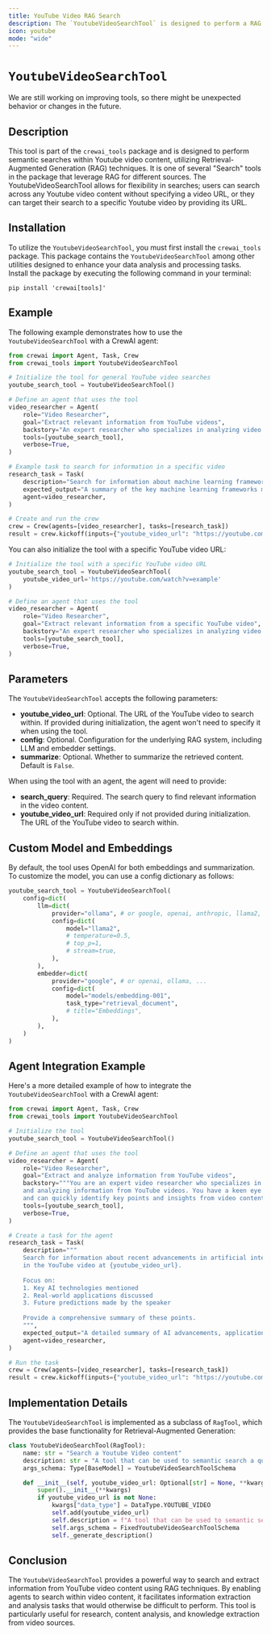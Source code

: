 ```yaml
---
title: YouTube Video RAG Search
description: The `YoutubeVideoSearchTool` is designed to perform a RAG (Retrieval-Augmented Generation) search within the content of a Youtube video.
icon: youtube
mode: "wide"
---
```


# `YoutubeVideoSearchTool`

<Note>
    We are still working on improving tools, so there might be unexpected behavior or changes in the future.
</Note>

## Description

This tool is part of the `crewai_tools` package and is designed to perform semantic searches within Youtube video content, utilizing Retrieval-Augmented Generation (RAG) techniques. 
It is one of several "Search" tools in the package that leverage RAG for different sources. 
The YoutubeVideoSearchTool allows for flexibility in searches; users can search across any Youtube video content without specifying a video URL, 
or they can target their search to a specific Youtube video by providing its URL.

## Installation

To utilize the `YoutubeVideoSearchTool`, you must first install the `crewai_tools` package. 
This package contains the `YoutubeVideoSearchTool` among other utilities designed to enhance your data analysis and processing tasks. 
Install the package by executing the following command in your terminal:

```shell
pip install 'crewai[tools]'
```

## Example

The following example demonstrates how to use the `YoutubeVideoSearchTool` with a CrewAI agent:

```python Code
from crewai import Agent, Task, Crew
from crewai_tools import YoutubeVideoSearchTool

# Initialize the tool for general YouTube video searches
youtube_search_tool = YoutubeVideoSearchTool()

# Define an agent that uses the tool
video_researcher = Agent(
    role="Video Researcher",
    goal="Extract relevant information from YouTube videos",
    backstory="An expert researcher who specializes in analyzing video content.",
    tools=[youtube_search_tool],
    verbose=True,
)

# Example task to search for information in a specific video
research_task = Task(
    description="Search for information about machine learning frameworks in the YouTube video at {youtube_video_url}",
    expected_output="A summary of the key machine learning frameworks mentioned in the video.",
    agent=video_researcher,
)

# Create and run the crew
crew = Crew(agents=[video_researcher], tasks=[research_task])
result = crew.kickoff(inputs={"youtube_video_url": "https://youtube.com/watch?v=example"})
```

You can also initialize the tool with a specific YouTube video URL:

```python Code
# Initialize the tool with a specific YouTube video URL
youtube_search_tool = YoutubeVideoSearchTool(
    youtube_video_url='https://youtube.com/watch?v=example'
)

# Define an agent that uses the tool
video_researcher = Agent(
    role="Video Researcher",
    goal="Extract relevant information from a specific YouTube video",
    backstory="An expert researcher who specializes in analyzing video content.",
    tools=[youtube_search_tool],
    verbose=True,
)
```

## Parameters

The `YoutubeVideoSearchTool` accepts the following parameters:

- **youtube_video_url**: Optional. The URL of the YouTube video to search within. If provided during initialization, the agent won't need to specify it when using the tool.
- **config**: Optional. Configuration for the underlying RAG system, including LLM and embedder settings.
- **summarize**: Optional. Whether to summarize the retrieved content. Default is `False`.

When using the tool with an agent, the agent will need to provide:

- **search_query**: Required. The search query to find relevant information in the video content.
- **youtube_video_url**: Required only if not provided during initialization. The URL of the YouTube video to search within.

## Custom Model and Embeddings

By default, the tool uses OpenAI for both embeddings and summarization. To customize the model, you can use a config dictionary as follows:

```python Code  
youtube_search_tool = YoutubeVideoSearchTool(
    config=dict(
        llm=dict(
            provider="ollama", # or google, openai, anthropic, llama2, ...
            config=dict(
                model="llama2",
                # temperature=0.5,
                # top_p=1,
                # stream=true,
            ),
        ),
        embedder=dict(
            provider="google", # or openai, ollama, ...
            config=dict(
                model="models/embedding-001",
                task_type="retrieval_document",
                # title="Embeddings",
            ),
        ),
    )
)
```

## Agent Integration Example

Here's a more detailed example of how to integrate the `YoutubeVideoSearchTool` with a CrewAI agent:

```python Code
from crewai import Agent, Task, Crew
from crewai_tools import YoutubeVideoSearchTool

# Initialize the tool
youtube_search_tool = YoutubeVideoSearchTool()

# Define an agent that uses the tool
video_researcher = Agent(
    role="Video Researcher",
    goal="Extract and analyze information from YouTube videos",
    backstory="""You are an expert video researcher who specializes in extracting 
    and analyzing information from YouTube videos. You have a keen eye for detail 
    and can quickly identify key points and insights from video content.""",
    tools=[youtube_search_tool],
    verbose=True,
)

# Create a task for the agent
research_task = Task(
    description="""
    Search for information about recent advancements in artificial intelligence 
    in the YouTube video at {youtube_video_url}. 
    
    Focus on:
    1. Key AI technologies mentioned
    2. Real-world applications discussed
    3. Future predictions made by the speaker
    
    Provide a comprehensive summary of these points.
    """,
    expected_output="A detailed summary of AI advancements, applications, and future predictions from the video.",
    agent=video_researcher,
)

# Run the task
crew = Crew(agents=[video_researcher], tasks=[research_task])
result = crew.kickoff(inputs={"youtube_video_url": "https://youtube.com/watch?v=example"})
```

## Implementation Details

The `YoutubeVideoSearchTool` is implemented as a subclass of `RagTool`, which provides the base functionality for Retrieval-Augmented Generation:

```python Code
class YoutubeVideoSearchTool(RagTool):
    name: str = "Search a Youtube Video content"
    description: str = "A tool that can be used to semantic search a query from a Youtube Video content."
    args_schema: Type[BaseModel] = YoutubeVideoSearchToolSchema

    def __init__(self, youtube_video_url: Optional[str] = None, **kwargs):
        super().__init__(**kwargs)
        if youtube_video_url is not None:
            kwargs["data_type"] = DataType.YOUTUBE_VIDEO
            self.add(youtube_video_url)
            self.description = f"A tool that can be used to semantic search a query the {youtube_video_url} Youtube Video content."
            self.args_schema = FixedYoutubeVideoSearchToolSchema
            self._generate_description()
```

## Conclusion

The `YoutubeVideoSearchTool` provides a powerful way to search and extract information from YouTube video content using RAG techniques. By enabling agents to search within video content, it facilitates information extraction and analysis tasks that would otherwise be difficult to perform. This tool is particularly useful for research, content analysis, and knowledge extraction from video sources.